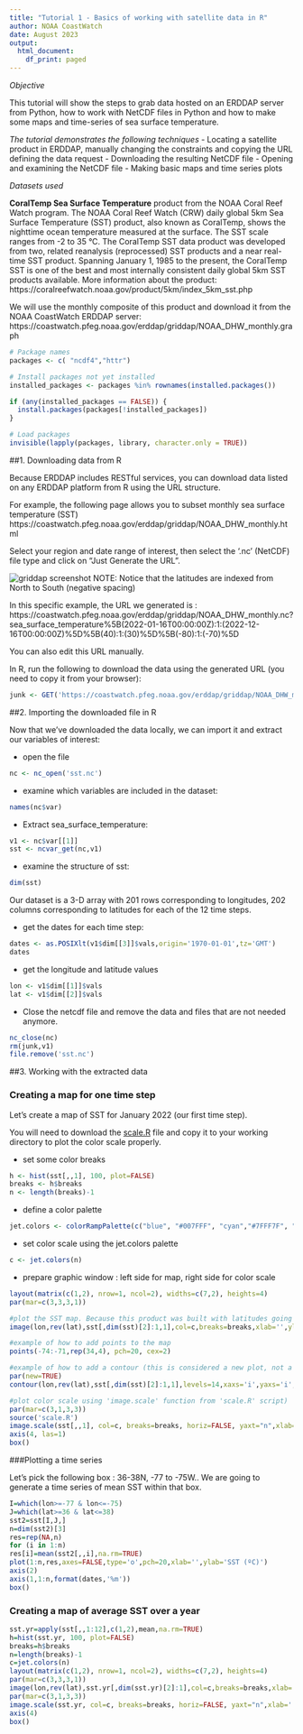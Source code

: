 ```yaml
---
title: "Tutorial 1 - Basics of working with satellite data in R"
author: NOAA CoastWatch
date: August 2023
output:
  html_document:
    df_print: paged
---
```


*Objective*

This tutorial will show the steps to grab data hosted on an ERDDAP server from Python, how to work with NetCDF files in Python and how to make some maps and time-series of sea surface temperature.

*The tutorial demonstrates the following techniques*
- Locating a satellite product in ERDDAP, manually changing the constraints and copying the URL defining the data request
- Downloading the resulting NetCDF file
- Opening and examining the NetCDF file
- Making basic maps and time series plots

*Datasets used*

**CoralTemp Sea Surface Temperature** product from the NOAA Coral Reef Watch program. The NOAA Coral Reef Watch (CRW) daily global 5km Sea Surface Temperature (SST) product, also known as CoralTemp, shows the nighttime ocean temperature measured at the surface. The SST scale ranges from -2 to 35 °C. The CoralTemp SST data product was developed from two, related reanalysis (reprocessed) SST products and a near real-time SST product. Spanning January 1, 1985 to the present, the CoralTemp SST is one of the best and most internally consistent daily global 5km SST products available. More information about the product: https://coralreefwatch.noaa.gov/product/5km/index_5km_sst.php

We will use the monthly composite of this product and download it from the NOAA CoastWatch ERDDAP server: https://coastwatch.pfeg.noaa.gov/erddap/griddap/NOAA_DHW_monthly.graph


```r

# Package names
packages <- c( "ncdf4","httr")

# Install packages not yet installed
installed_packages <- packages %in% rownames(installed.packages())

if (any(installed_packages == FALSE)) {
  install.packages(packages[!installed_packages])
}

# Load packages 
invisible(lapply(packages, library, character.only = TRUE))


```

##1. Downloading data from R

Because ERDDAP includes RESTful services, you can download data listed on any ERDDAP platform from R using the URL structure.

For example, the following page allows you to subset monthly sea surface temperature (SST) https://coastwatch.pfeg.noaa.gov/erddap/griddap/NOAA_DHW_monthly.html

Select your region and date range of interest, then select the '.nc' (NetCDF) file type and click on "Just Generate the URL".

![griddap screenshot](../images/erddap.png)
NOTE: Notice that the latitudes are indexed from North to South (negative spacing) 

In this specific example, the URL we generated is : https://coastwatch.pfeg.noaa.gov/erddap/griddap/NOAA_DHW_monthly.nc?sea_surface_temperature%5B(2022-01-16T00:00:00Z):1:(2022-12-16T00:00:00Z)%5D%5B(40):1:(30)%5D%5B(-80):1:(-70)%5D

You can also edit this URL manually.

In R, run the following to download the data using the generated URL (you need to copy it from your browser):

```r

junk <- GET('https://coastwatch.pfeg.noaa.gov/erddap/griddap/NOAA_DHW_monthly.nc?sea_surface_temperature%5B(2022-01-16T00:00:00Z):1:(2022-12-16T00:00:00Z)%5D%5B(40):1:(30)%5D%5B(-80):1:(-70)%5D', write_disk("sst.nc", overwrite=TRUE))

```

##2. Importing the downloaded file in R

Now that we've downloaded the data locally, we can import it and extract our variables of interest:

* open the file

```r

nc <- nc_open('sst.nc')

```

* examine which variables are included in the dataset:

```r
names(nc$var)

```


* Extract sea_surface_temperature:


```r
v1 <- nc$var[[1]]
sst <- ncvar_get(nc,v1)

```


* examine the structure of sst:


```r
dim(sst)

```

Our dataset is a 3-D array with 201 rows corresponding to longitudes, 202 columns corresponding to latitudes for each of the 12 time steps.

* get the dates for each time step:

```r
dates <- as.POSIXlt(v1$dim[[3]]$vals,origin='1970-01-01',tz='GMT')
dates

```


* get the longitude and latitude values

```r
lon <- v1$dim[[1]]$vals
lat <- v1$dim[[2]]$vals

```


* Close the netcdf file and remove the data and files that are not needed anymore.

```r
nc_close(nc)
rm(junk,v1)
file.remove('sst.nc')

```

##3. Working with the extracted data

### Creating a map for one time step

Let's create a map of SST for January 2022 (our first time step).

You will need to download the [scale.R](https://oceanwatch.pifsc.noaa.gov/files/scale.R) file and copy it to your working directory to plot the color scale properly.


* set some color breaks

```r
h <- hist(sst[,,1], 100, plot=FALSE)
breaks <- h$breaks
n <- length(breaks)-1

```

* define a color palette

```r
jet.colors <- colorRampPalette(c("blue", "#007FFF", "cyan","#7FFF7F", "yellow", "#FF7F00", "red", "#7F0000"))

```

* set color scale using the jet.colors palette

```r
c <- jet.colors(n)

```

* prepare graphic window : left side for map, right side for color scale

```r
layout(matrix(c(1,2), nrow=1, ncol=2), widths=c(7,2), heights=4)
par(mar=c(3,3,3,1))

#plot the SST map. Because this product was built with latitudes going from North to South, we need to reverse the lat vector because the 'image' function needs increasing values for the coordinates. We also need to flip the sst matrix along the 2d dimension so it plots correctly
image(lon,rev(lat),sst[,dim(sst)[2]:1,1],col=c,breaks=breaks,xlab='',ylab='',axes=TRUE,xaxs='i',yaxs='i',asp=1, main=paste("Monthly SST", dates[1]))

#example of how to add points to the map
points(-74:-71,rep(34,4), pch=20, cex=2)

#example of how to add a contour (this is considered a new plot, not a feature, so you need to use par(new=TRUE)) to overlay it on top of the SST map
par(new=TRUE)
contour(lon,rev(lat),sst[,dim(sst)[2]:1,1],levels=14,xaxs='i',yaxs='i',labcex=0.8,vfont = c("sans serif", "bold"),axes=FALSE,asp=1)

#plot color scale using 'image.scale' function from 'scale.R' script)
par(mar=c(3,1,3,3))
source('scale.R')
image.scale(sst[,,1], col=c, breaks=breaks, horiz=FALSE, yaxt="n",xlab='',ylab='',main='SST')
axis(4, las=1)
box()
```



###Plotting a time series

Let's pick the following box : 36-38N, -77 to -75W.. We are going to generate a time series of mean SST within that box. 

```r
I=which(lon>=-77 & lon<=-75)
J=which(lat>=36 & lat<=38)
sst2=sst[I,J,]
n=dim(sst2)[3]
res=rep(NA,n)
for (i in 1:n)
res[i]=mean(sst2[,,i],na.rm=TRUE)
plot(1:n,res,axes=FALSE,type='o',pch=20,xlab='',ylab='SST (ºC)')
axis(2)
axis(1,1:n,format(dates,'%m'))
box()

```


### Creating a map of average SST over a year


```r
sst.yr=apply(sst[,,1:12],c(1,2),mean,na.rm=TRUE)
h=hist(sst.yr, 100, plot=FALSE)
breaks=h$breaks
n=length(breaks)-1
c=jet.colors(n)
layout(matrix(c(1,2), nrow=1, ncol=2), widths=c(7,2), heights=4)
par(mar=c(3,3,3,1))
image(lon,rev(lat),sst.yr[,dim(sst.yr)[2]:1],col=c,breaks=breaks,xlab='',ylab='',axes=TRUE,xaxs='i',yaxs='i',asp=1,main=paste("Mean SST", format(dates[1],'%Y/%m/%d'),' - ',format(dates[12],'%Y/%m/%d')))
par(mar=c(3,1,3,3))
image.scale(sst.yr, col=c, breaks=breaks, horiz=FALSE, yaxt="n",xlab='',ylab='',main='SST')
axis(4)
box()

```
